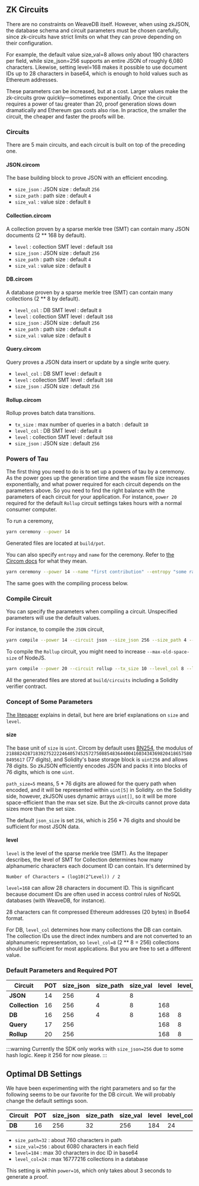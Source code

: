 ## ZK Circuits

There are no constraints on WeaveDB itself. However, when using zkJSON, the database schema and circuit parameters must be chosen carefully, since zk-circuits have strict limits on what they can prove depending on their configuration.

For example, the default value size_val=8 allows only about 190 characters per field, while size_json=256 supports an entire JSON of roughly 6,080 characters. Likewise, setting level=168 makes it possible to use document IDs up to 28 characters in base64, which is enough to hold values such as Ethereum addresses.

These parameters can be increased, but at a cost. Larger values make the zk-circuits grow quickly—sometimes exponentially. Once the circuit requires a power of tau greater than 20, proof generation slows down dramatically and Ethereum gas costs also rise. In practice, the smaller the circuit, the cheaper and faster the proofs will be.

### Circuits

There are 5 main circuits, and each circuit is built on top of the preceding one.

#### JSON.circom

The base building block to prove JSON with an efficient encoding.

- `size_json` : JSON size : default `256`
- `size_path` : path size : default `4`
- `size_val` : value size : default `8`

#### Collection.circom

A collection proven by a sparse merkle tree (SMT) can contain many JSON documents (2 ** 168 by default).

- `level` : collection SMT level : default `168`
- `size_json` : JSON size : default `256`
- `size_path` : path size : default `4`
- `size_val` : value size : default `8`

#### DB.circom

A database proven by a sparse merkle tree (SMT) can contain many collections (2 ** 8 by default).

- `level_col` : DB SMT level : default `8`
- `level` : collection SMT level : default `168`
- `size_json` : JSON size : default `256`
- `size_path` : path size : default `4`
- `size_val` : value size : default `8`

#### Query.circom

Query proves a JSON data insert or update by a single write query.

- `level_col` : DB SMT level : default `8`
- `level` : collection SMT level : default `168`
- `size_json` : JSON size : default `256`

#### Rollup.circom

Rollup proves batch data transitions.

- `tx_size` : max number of queries in a batch : default `10`
- `level_col` : DB SMT level : default `8`
- `level` : collection SMT level : default `168`
- `size_json` : JSON size : default `256`

### Powers of Tau

The first thing you need to do is to set up a powers of tau by a ceremony. As the power goes up the generation time and the wasm file size increases exponentially, and what power required for each circuit depends on the parameters above. So you need to find the right balance with the parameters of each circuit for your application. For instance, `power 20` required for the default `Rollup` circuit settings takes hours with a normal consumer computer.

To run a ceremony,

```bash
yarn ceremony --power 14
```

Generated files are located at `build/pot`.

You can also specify `entropy` and `name` for the ceremony. Refer to [the Circom docs](https://docs.circom.io/getting-started/proving-circuits/) for what they mean.

```bash
yarn ceremony --power 14 --name "first contribution" --entropy "some random value"
```

The same goes with the compiling process below.

### Compile Circuit

You can specify the parameters when compiling a circuit. Unspecified parameters will use the default values.

For instance, to compile the `JSON` circuit,

```bash
yarn compile --power 14 --circuit json --size_json 256 --size_path 4 --size_val 8
```

To compile the `Rollup` circuit, you might need to increase `--max-old-space-size` of NodeJS.

```bash
yarn compile --power 20 --circuit rollup --tx_size 10 --level_col 8 --level 168 --size_json 256
```

All the generated files are stored at `build/circuits` including a Solidity verifier contract.

### Concept of Some Parameters

[The litepaper](../) explains in detail, but here are brief explanations on `size` and `level`.

#### size

The base unit of `size` is `uint`. Circom by default uses [BN254](https://hackmd.io/@jpw/bn254), the modulus of `21888242871839275222246405745257275088548364400416034343698204186575808495617` (77 digits), and Solidity's base storage block is `uint256` and allows 78 digits. So zkJSON efficiently encodes JSON and packs it into blocks of 76 digits, which is one `uint`.

`path_size=5` means, 5 * 76 digits are allowed for the query path when encoded, and it will be represented within `uint[5]` in Solidity. on the Solidity side, however, zkJSON uses dynamic arrays `uint[]`, so it will be more space-efficient than the max set size. But the zk-circuits cannot prove data sizes more than the set size.

The default `json_size` is set `256`, which is 256 * 76 digits and should be sufficient for most JSON data.

#### level

`level` is the level of the sparse merkle tree (SMT). As the litepaper describes, the level of SMT for Collection determines how many alphanumeric characters each document ID can contain. It's determined by

```text
Number of Characters = (log10(2^Level)) / 2
```

`level=168` can allow 28 characters in document ID. This is significant because document IDs are often used in access control rules of NoSQL databases (with WeaveDB, for instance).

28 characters can fit compressed Ethereum addresses (20 bytes) in Bse64 format.

For DB, `level_col` determines how many collections the DB can contain. The collection IDs use the direct index numbers and are not converted to an alphanumeric representation, so `level_col=8` (2 ** 8 = 256) collections should be sufficient for most applications. But you are free to set a different value.

### Default Parameters and Required POT

| Circuit | POT | size_json | size_path | size_val | level | level_col | tx_size |
|---|---|---|---|---|---|---|---|
| **JSON** | 14 | 256 | 4 | 8 |   |   |   |
| **Collection** | 16 | 256 | 4 | 8 | 168 |   |   |
| **DB** | 16 | 256 | 4 | 8 | 168 | 8 |   |
| **Query** | 17 | 256 |  |   | 168 | 8 |   |
| **Rollup** | 20 | 256 |  |   | 168 | 8 | 10 |

:::warning
Currently the SDK only works with `size_json=256` due to some hash logic. Keep it 256 for now please.
:::

## Optimal DB Settings

We have been experimenting with the right parameters and so far the following seems to be our favorite for the DB circuit. We will probably change the default settings soon.

| Circuit | POT | size_json | size_path | size_val | level | level_col |
|---|---|---|---|---|---|---|
| **DB** | 16 | 256 | 32 | 256 | 184 | 24 |


- `size_path=32` : about 760 characters in path
- `size_val=256` : about 6080 characters in each field
- `level=184` : max 30 characters in doc ID in base64
- `level_col=24` : max 16777216 collections in a database

This setting is within `power=16`, which only takes about 3 seconds to generate a proof.